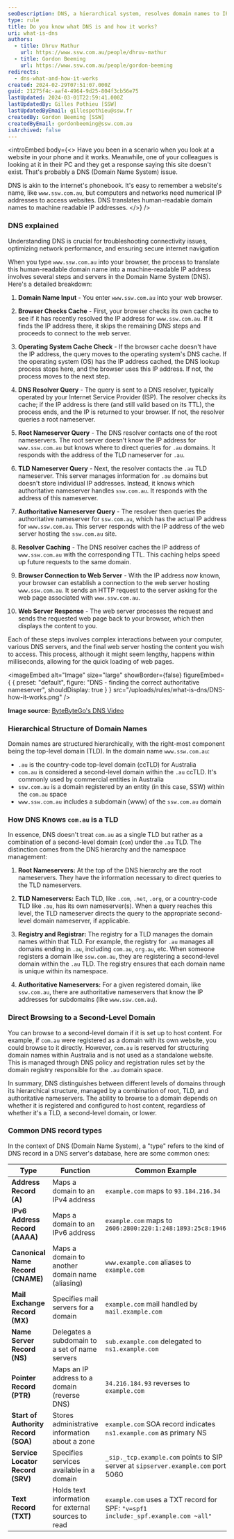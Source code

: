 ```yaml
---
seoDescription: DNS, a hierarchical system, resolves domain names to IP addresses through complex interactions between your computer, DNS servers, and web servers.
type: rule
title: Do you know what DNS is and how it works?
uri: what-is-dns
authors:
  - title: Dhruv Mathur
    url: https://www.ssw.com.au/people/dhruv-mathur
  - title: Gordon Beeming
    url: https://www.ssw.com.au/people/gordon-beeming
redirects:
  - dns-what-and-how-it-works
created: 2024-02-29T07:51:07.000Z
guid: 21275f4c-aaf4-4964-9d25-804f3cb56e75
lastUpdated: 2024-03-01T22:59:41.000Z
lastUpdatedBy: Gilles Pothieu [SSW]
lastUpdatedByEmail: gillespothieu@ssw.fr
createdBy: Gordon Beeming [SSW]
createdByEmail: gordonbeeming@ssw.com.au
isArchived: false
---
```


<introEmbed
  body={<>
Have you been in a scenario when you look at a website in your phone and it works. Meanwhile, one of your colleagues is looking at it in their PC and they get a response saying this site doesn't exist. That's probably a DNS (Domain Name System) issue.

DNS is akin to the internet's phonebook. It's easy to remember a website's name, like `www.ssw.com.au`, but computers and networks need numerical IP addresses to access websites. DNS translates human-readable domain names to machine readable IP addresses.
  </>}
/>
### DNS explained

<youtubeEmbed url="https://www.youtube.com/embed/27r4Bzuj5NQ" description="Video: Everything You Need to Know About DNS (5 min)" />

Understanding DNS is crucial for troubleshooting connectivity issues, optimizing network performance, and ensuring secure internet navigation

When you type `www.ssw.com.au` into your browser, the process to translate this human-readable domain name into a machine-readable IP address involves several steps and servers in the Domain Name System (DNS). Here's a detailed breakdown:

1. **Domain Name Input** - You enter `www.ssw.com.au` into your web browser.

2. **Browser Checks Cache** - First, your browser checks its own cache to see if it has recently resolved the IP address for `www.ssw.com.au`. If it finds the IP address there, it skips the remaining DNS steps and proceeds to connect to the web server.

3. **Operating System Cache Check** - If the browser cache doesn't have the IP address, the query moves to the operating system's DNS cache. If the operating system (OS) has the IP address cached, the DNS lookup process stops here, and the browser uses this IP address. If not, the process moves to the next step.

4. **DNS Resolver Query** - The query is sent to a DNS resolver, typically operated by your Internet Service Provider (ISP). The resolver checks its cache; if the IP address is there (and still valid based on its TTL), the process ends, and the IP is returned to your browser. If not, the resolver queries a root nameserver.

5. **Root Nameserver Query** - The DNS resolver contacts one of the root nameservers. The root server doesn't know the IP address for `www.ssw.com.au` but knows where to direct queries for `.au` domains. It responds with the address of the TLD nameserver for `.au`.

6. **TLD Nameserver Query** - Next, the resolver contacts the `.au` TLD nameserver. This server manages information for `.au` domains but doesn't store individual IP addresses. Instead, it knows which authoritative nameserver handles `ssw.com.au`. It responds with the address of this nameserver.

7. **Authoritative Nameserver Query** - The resolver then queries the authoritative nameserver for `ssw.com.au`, which has the actual IP address for `www.ssw.com.au`. This server responds with the IP address of the web server hosting the `ssw.com.au` site.

8. **Resolver Caching** - The DNS resolver caches the IP address of `www.ssw.com.au` with the corresponding TTL. This caching helps speed up future requests to the same domain.

9. **Browser Connection to Web Server** - With the IP address now known, your browser can establish a connection to the web server hosting `www.ssw.com.au`. It sends an HTTP request to the server asking for the web page associated with `www.ssw.com.au`.

10. **Web Server Response** - The web server processes the request and sends the requested web page back to your browser, which then displays the content to you.

Each of these steps involves complex interactions between your computer, various DNS servers, and the final web server hosting the content you wish to access. This process, although it might seem lengthy, happens within milliseconds, allowing for the quick loading of web pages.


<imageEmbed
  alt="Image"
  size="large"
  showBorder={false}
  figureEmbed={ {
    preset: "default",
    figure: "DNS - finding the correct authoritative nameserver",
    shouldDisplay: true
  } }
  src="/uploads/rules/what-is-dns/DNS-how-it-works.png"
/>

**Image source:** [ByteByteGo's DNS Video](https://www.youtube.com/watch?v=27r4Bzuj5NQ)

### Hierarchical Structure of Domain Names

Domain names are structured hierarchically, with the right-most component being the top-level domain (TLD). In the domain name `www.ssw.com.au`:

- `.au` is the country-code top-level domain (ccTLD) for Australia
- `com.au` is considered a second-level domain within the `.au` ccTLD. It's commonly used by commercial entities in Australia
- `ssw.com.au` is a domain registered by an entity (in this case, SSW) within the `com.au` space
- `www.ssw.com.au` includes a subdomain (www) of the `ssw.com.au` domain

### How DNS Knows `com.au` is a TLD

In essence, DNS doesn't treat `com.au` as a single TLD but rather as a combination of a second-level domain (`com`) under the `.au` TLD. The distinction comes from the DNS hierarchy and the namespace management:

1. **Root Nameservers:** At the top of the DNS hierarchy are the root nameservers. They have the information necessary to direct queries to the TLD nameservers.

2. **TLD Nameservers:** Each TLD, like `.com`, `.net`, `.org`, or a country-code TLD like `.au`, has its own nameserver(s). When a query reaches this level, the TLD nameserver directs the query to the appropriate second-level domain nameserver, if applicable.

3. **Registry and Registrar:** The registry for a TLD manages the domain names within that TLD. For example, the registry for `.au` manages all domains ending in `.au`, including `com.au`, `org.au`, etc. When someone registers a domain like `ssw.com.au`, they are registering a second-level domain within the `.au` TLD. The registry ensures that each domain name is unique within its namespace.

4. **Authoritative Nameservers:** For a given registered domain, like `ssw.com.au`, there are authoritative nameservers that know the IP addresses for subdomains (like `www.ssw.com.au`).

### Direct Browsing to a Second-Level Domain

You can browse to a second-level domain if it is set up to host content. For example, if `com.au` were registered as a domain with its own website, you could browse to it directly. However, `com.au` is reserved for structuring domain names within Australia and is not used as a standalone website. This is managed through DNS policy and registration rules set by the domain registry responsible for the `.au` domain space.

In summary, DNS distinguishes between different levels of domains through its hierarchical structure, managed by a combination of root, TLD, and authoritative nameservers. The ability to browse to a domain depends on whether it is registered and configured to host content, regardless of whether it's a TLD, a second-level domain, or lower.

### Common DNS record types

In the context of DNS (Domain Name System), a "type" refers to the kind of DNS record in a DNS server's database, here are some common ones:

| Type                                | Function                                            | Common Example                                                                    |
| ----------------------------------- | --------------------------------------------------- | --------------------------------------------------------------------------------- |
| **Address Record (A)**              | Maps a domain to an IPv4 address                    | `example.com` maps to `93.184.216.34`                                             |
| **IPv6 Address Record (AAAA)**      | Maps a domain to an IPv6 address                    | `example.com` maps to `2606:2800:220:1:248:1893:25c8:1946`                        |
| **Canonical Name Record (CNAME)**   | Maps a domain to another domain name (aliasing)     | `www.example.com` aliases to `example.com`                                        |
| **Mail Exchange Record (MX)**       | Specifies mail servers for a domain                 | `example.com` mail handled by `mail.example.com`                                  |
| **Name Server Record (NS)**         | Delegates a subdomain to a set of name servers      | `sub.example.com` delegated to `ns1.example.com`                                  |
| **Pointer Record (PTR)**            | Maps an IP address to a domain (reverse DNS)        | `34.216.184.93` reverses to `example.com`                                         |
| **Start of Authority Record (SOA)** | Stores administrative information about a zone      | `example.com` SOA record indicates `ns1.example.com` as primary NS                |
| **Service Locator Record (SRV)**    | Specifies services available in a domain            | `_sip._tcp.example.com` points to SIP server at `sipserver.example.com` port 5060 |
| **Text Record (TXT)**               | Holds text information for external sources to read | `example.com` uses a TXT record for SPF: `"v=spf1 include:_spf.example.com ~all"` |
